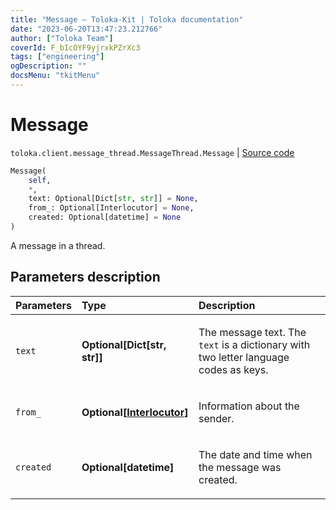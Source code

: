 ```yaml
---
title: "Message — Toloka-Kit | Toloka documentation"
date: "2023-06-20T13:47:23.212766"
author: ["Toloka Team"]
coverId: F_bIcOYF9yjrxkPZrXc3
tags: ["engineering"]
ogDescription: ""
docsMenu: "tkitMenu"
---
```


# Message

`toloka.client.message_thread.MessageThread.Message` | [Source code](https://github.com/Toloka/toloka-kit/blob/v1.2.0/src/client/message_thread.py#L123)

```python
Message(
    self,
    *,
    text: Optional[Dict[str, str]] = None,
    from_: Optional[Interlocutor] = None,
    created: Optional[datetime] = None
)
```

A message in a thread.

## Parameters description

| Parameters | Type | Description |
| :----------| :----| :-----------|
`text`|**Optional\[Dict\[str, str\]\]**|<p>The message text. The `text` is a dictionary with two letter language codes as keys.</p>
`from_`|**Optional\[[Interlocutor](/docs/toloka-kit/reference/toloka.client.message_thread.Interlocutor)\]**|<p>Information about the sender.</p>
`created`|**Optional\[datetime\]**|<p>The date and time when the message was created.</p>